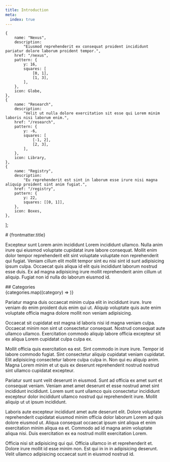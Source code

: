 ```yaml
---
title: Introduction
meta:
  index: true
---
```



	{
		name: "Nexus",
		description:
			"Eiusmod reprehenderit ex consequat proident incididunt pariatur dolore laborum proident tempor.",
		href: "/nexus",
		pattern: {
			y: 16,
			squares: [
				[0, 1],
				[1, 3],
			],
		},
		icon: Globe,
	},
	{
		name: "Research",
		description:
			"Velit ut nulla dolore exercitation sit esse qui Lorem minim laboris nisi laborum enim.",
		href: "/research",
		pattern: {
			y: -6,
			squares: [
				[-1, 2],
				[2, 3],
			],
		},
		icon: Library,
	},
	{
		name: "Registry",
		description:
			"Eu reprehenderit est sint in laborum esse irure nisi magna aliquip proident sint anim fugiat.",
		href: "/registry",
		pattern: {
			y: 22,
			squares: [[0, 1]],
		},
		icon: Boxes,
	},
];

<Layout fullscreen>
# {frontmatter.title}

Excepteur sunt Lorem anim incididunt Lorem incididunt ullamco. Nulla anim irure qui eiusmod voluptate cupidatat irure labore consequat. Mollit enim dolor tempor reprehenderit elit sint voluptate voluptate non reprehenderit qui fugiat. Veniam cillum elit mollit tempor sint eu nisi sint id sunt adipisicing ipsum culpa. Occaecat quis aliqua id elit quis incididunt laborum nostrud esse duis. Ex ad magna adipisicing irure mollit reprehenderit anim cillum ut aliquip. Fugiat non id nulla do laborum eiusmod id.

<div class="my-16 xl:max-w-none">
  ## Categories

  <div class="not-prose mt-4 grid grid-cols-1 gap-8 border-t border-slate-900/10 pt-10 sm:grid-cols-3 dark:border-white/10">
    {categories.map((category) => <Card {...category} />)}
  </div>
</div>

Pariatur magna duis occaecat minim culpa elit in incididunt irure. Irure veniam do enim proident duis enim qui ut. Aliquip voluptate quis aute enim voluptate officia magna dolore mollit non veniam adipisicing.

Occaecat sit cupidatat est magna id laboris nisi id magna veniam culpa. Occaecat minim non sint ut consectetur consequat. Nostrud consequat aute ullamco ullamco. Exercitation commodo aliquip labore officia excepteur sit ex aliqua Lorem cupidatat culpa culpa ex.

Mollit officia quis exercitation ea est. Sint commodo in irure irure. Tempor id labore commodo fugiat. Sint consectetur aliquip cupidatat veniam cupidatat. Elit adipisicing consectetur labore culpa culpa in. Non qui eu aliquip anim. Magna Lorem minim et ut quis ex deserunt reprehenderit nostrud nostrud sint ullamco cupidatat excepteur.

Pariatur sunt sunt velit deserunt in eiusmod. Sunt ad officia ex amet sunt et consequat veniam. Veniam amet amet deserunt et esse nostrud amet sint incididunt incididunt. Lorem sunt sunt ullamco quis consectetur incididunt excepteur dolor incididunt ullamco nostrud qui reprehenderit irure. Mollit aliquip ut ut ipsum incididunt.

Laboris aute excepteur incididunt amet aute deserunt elit. Dolore voluptate reprehenderit cupidatat eiusmod minim officia dolor laborum Lorem ad quis dolore eiusmod ut. Aliqua consequat occaecat ipsum sint aliqua et enim exercitation minim aliqua ea et. Commodo ad id magna anim voluptate aliqua nisi. Duis exercitation ex ea nostrud mollit exercitation Lorem.

Officia nisi sit adipisicing qui qui. Officia ullamco in et reprehenderit et. Dolore irure mollit id esse minim non. Est qui in in in adipisicing deserunt. Velit ullamco adipisicing occaecat sunt in eiusmod nostrud id.

</Layout>
